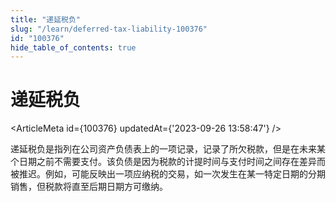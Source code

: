 ```yaml
---
title: "递延税负"
slug: "/learn/deferred-tax-liability-100376"
id: "100376"
hide_table_of_contents: true
---
```



# 递延税负

<ArticleMeta id={100376} updatedAt={'2023-09-26 13:58:47'} />
<div className='border-solid border-b border-t-0 my-4 border-[var(--ifm-color-gray-300)]' />

递延税负是指列在公司资产负债表上的一项记录，记录了所欠税款，但是在未来某个日期之前不需要支付。该负债是因为税款的计提时间与支付时间之间存在差异而被推迟。例如，可能反映出一项应纳税的交易，如一次发生在某一特定日期的分期销售，但税款将直至后期日期方可缴纳。
